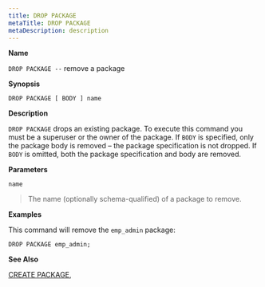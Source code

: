 ```yaml
---
title: DROP PACKAGE
metaTitle: DROP PACKAGE
metaDescription: description
---
```


**Name**

`DROP PACKAGE --` remove a package

**Synopsis**

``` text
DROP PACKAGE [ BODY ] name
```

**Description**

`DROP PACKAGE` drops an existing package. To execute this command you
must be a superuser or the owner of the package. If `BODY` is specified,
only the package body is removed – the package specification is not
dropped. If `BODY` is omitted, both the package specification and body
are removed.

**Parameters**

`name`

> The name (optionally schema-qualified) of a package to remove.

**Examples**

This command will remove the `emp_admin` package:

``` text
DROP PACKAGE emp_admin;
```

**See Also**

[CREATE PACKAGE](create_package),
